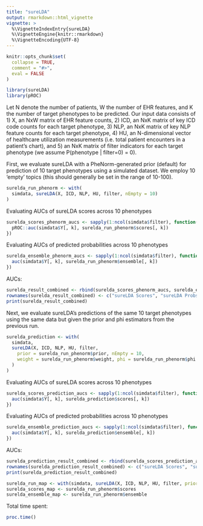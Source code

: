 ```yaml
---
title: "sureLDA"
output: rmarkdown::html_vignette
vignette: >
  %\VignetteIndexEntry{sureLDA}
  %\VignetteEngine{knitr::rmarkdown}
  %\VignetteEncoding{UTF-8}
---
```


```r
knitr::opts_chunk$set(
  collapse = TRUE,
  comment = "#>",
  eval = FALSE
)
```

```r
library(sureLDA)
library(pROC)
```

Let N denote the number of patients, W the number of EHR features, and K the number of target phenotypes to be predicted. Our input data consists of 1) X, an NxW matrix of EHR feature counts, 2) ICD, an NxK matrix of key ICD code counts for each target phenotype, 3) NLP, an NxK matrix of key NLP feature counts for each target phenotype, 4) HU, an N-dimensional vector of healthcare utilization measurements (i.e. total patient encounters in a patient's chart), and 5) an NxK matrix of filter indicators for each target phenotype (we assume P(phenotype | filter=0) = 0).

First, we evaluate sureLDA with a PheNorm-generated prior (default) for prediction of 10 target phenotypes using a simulated dataset. We employ 10 'empty' topics (this should generally be set in the range of 10-100).

```r
surelda_run_phenorm <- with(
  simdata, sureLDA(X, ICD, NLP, HU, filter, nEmpty = 10)
)
```

Evaluating AUCs of sureLDA scores across 10 phenotypes

```r
surelda_scores_phenorm_aucs <- sapply(1:ncol(simdata$filter), function(k) {
  pROC::auc(simdata$Y[, k], surelda_run_phenorm$scores[, k])
})
```

Evaluating AUCs of predicted probabilities across 10 phenotypes

```r
surelda_ensemble_phenorm_aucs <- sapply(1:ncol(simdata$filter), function(k) {
  auc(simdata$Y[, k], surelda_run_phenorm$ensemble[, k])
})
```

AUCs:

```r
surelda_result_combined <- rbind(surelda_scores_phenorm_aucs, surelda_ensemble_phenorm_aucs)
rownames(surelda_result_combined) <- c("sureLDA Scores", "sureLDA Probs")
print(surelda_result_combined)
```

Next, we evaluate sureLDA's predictions of the same 10 target phenotypes using the same data but given the prior and phi estimators from the previous run.

```r
surelda_prediction <- with(
  simdata,
  sureLDA(X, ICD, NLP, HU, filter,
    prior = surelda_run_phenorm$prior, nEmpty = 10,
    weight = surelda_run_phenorm$weight, phi = surelda_run_phenorm$phi
  )
)
```

Evaluating AUCs of sureLDA scores across 10 phenotypes

```r
surelda_scores_prediction_aucs <- sapply(1:ncol(simdata$filter), function(k) {
  auc(simdata$Y[, k], surelda_prediction$scores[, k])
})
```

Evaluating AUCs of predicted probabilities across 10 phenotypes

```r
surelda_ensemble_prediction_aucs <- sapply(1:ncol(simdata$filter), function(k) {
  auc(simdata$Y[, k], surelda_prediction$ensemble[, k])
})
```

AUCs:

```r
surelda_prediction_result_combined <- rbind(surelda_scores_prediction_aucs, surelda_ensemble_prediction_aucs)
rownames(surelda_prediction_result_combined) <- c("sureLDA Scores", "sureLDA Probs")
print(surelda_prediction_result_combined)
```

```r
surelda_run_map <- with(simdata, sureLDA(X, ICD, NLP, HU, filter, prior = "MAP"))
surelda_scores_map <- surelda_run_phenorm$scores
surelda_ensemble_map <- surelda_run_phenorm$ensemble
```

Total time spent:

```r
proc.time()
```
